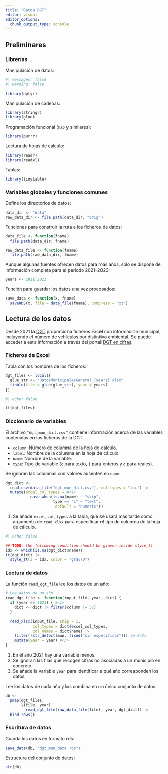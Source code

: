 ```yaml
---
title: "Datos DGT"
editor: visual
editor_options: 
  chunk_output_type: console
---
```


## Preliminares

### Librerías

Manipulación de datos:

```r
#| messages: false
#| warning: false

library(dplyr)
```

Manipulación de cadenas:

```r
library(stringr)
library(glue)
```

Programación funcional (`map` y similares):

```r
library(purrr)
```

Lectura de hojas de cálculo:

```r
library(readr)
library(readxl)
```

Tablas:

```r
library(tinytable)
```

### Variables globales y funciones comunes

Define los directorios de datos:

```r
data_dir <- "data"
raw_data_dir <- file.path(data_dir, "orig")
```

Funciones para construir la ruta a los ficheros de datos:

```r
data_file <- function(fname) 
  file.path(data_dir, fname)

raw_data_file <- function(fname) 
  file.path(raw_data_dir, fname)
```

Aunque algunas fuentes ofrecen datos para más años, sólo se dispone de información completa para el periodo 2021--2023:

```r
years <- 2021:2023
```

Función para guardar los datos una vez procesados:

```r
save_data <- function(x, fname) 
  saveRDS(x, file = data_file(fname), compress = "xz")
```

## Lectura de los datos

Desde 2021 la [DGT](https://www.dgt.es) proporciona ficheros Excel con información municipal, incluyendo el número de vehículos por distintivo ambiental. Se puede acceder a esta información a través del portal [DGT en cifras](https://www.dgt.es/menusecundario/dgt-en-cifras/).

### Ficheros de Excel

Tabla con los nombres de los ficheros:

```r
dgt_files <- local({
  glue_str <- "DatosMunicipalesGeneral_{years}.xlsx"
  tibble(file = glue(glue_str), year = years)
})
```

```r
#| echo: false

tt(dgt_files)
```

### Diccionario de variables

El archivo `"dgt_mun_dict.csv"` contiene información acerca de las variables contenidas en los ficheros de la DGT:

-   `column`: Número de columna de la hoja de cálculo.
-   `label`: Nombre de la columna en la hoja de cálculo.
-   `name`: Nombre de la variable.
-   `type`: Tipo de variable (`c` para texto, `i` para enteros y `d` para reales).

Se ignoran las columnas con valores ausentes en `name`.

```r
dgt_dict <-
  read_csv(data_file("dgt_mun_dict.csv"), col_types = "icc") |>
  mutate(excel_col_types = #<1>
           case_when(is.na(name) ~ "skip",
                     type == "c" ~ "text",
                     .default = "numeric"))
```

1.  Se añade `excel_col_types` a la tabla, que se usará más tarde como argumento de `read_xlsx` para especificar el tipo de columna de la hoja de cálculo.

```r
#| echo: false

## TODO: the following condition should be ginven inside style_tt
idx <- which(is.na(dgt_dict$name))
tt(dgt_dict) |> 
  style_tt(i = idx, color = "gray70")
```

### Lectura de datos

La función `read_dgt_file` lee los datos de un año:

```r
# Lee datos de un año
read_dgt_file <- function(input_file, year, dict) {
  if (year == 2021) { #<1>
    dict <- dict |> filter(column != 57)
  }
  
  read_xlsx(input_file, skip = 1,
            col_types = dict$excel_col_types,
            col_names = dict$name) |>
    filter(!str_detect(mun, fixed("sin especificar"))) |> #<2>
    mutate(year = year) #<3>
}
```

1.  En el año 2021 hay una variable menos.
2.  Se ignoran las filas que recogen cifras no asociadas a un municipio en concreto.
3.  Se añade la variable `year` para identificar a qué año corresponden los datos.

Lee los datos de cada año y los combina en un único conjunto de datos:

```r

db <- 
  pmap(dgt_files,
       \(file, year) 
         read_dgt_file(raw_data_file(file), year, dgt_dict)) |>
  bind_rows()
```

### Escritura de datos

Guarda los datos en formato rds:

```r
save_data(db, "dgt_mun_data.rds")
```

Estructura del conjunto de datos:

```r
str(db)
```
